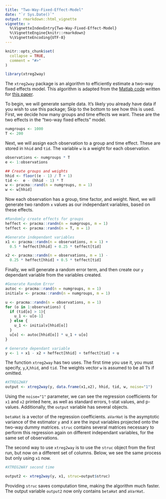 ```yaml
---
title: "Two-Way-Fixed-Effect-Model"
date: "`r Sys.Date()`"
output: rmarkdown::html_vignette
vignette: >
  %\VignetteIndexEntry{Two-Way-Fixed-Effect-Model}
  %\VignetteEngine{knitr::rmarkdown}
  %\VignetteEncoding{UTF-8}
---
```


```r
knitr::opts_chunk$set(
  collapse = TRUE,
  comment = "#>"
)
```

```r
library(xtreg2way)
```

The `xtreg2way` package is an algorithm to efficiently estimate a two-way fixed effects model.  This algorithm is adapted from the [Matlab code](https://soma.people.stanford.edu/research) written for [this paper](https://soma.people.stanford.edu/sites/g/files/sbiybj4171/f/jem-2014-0008.pdf).  

To begin, we will generate sample data. It's likely you already have data if you wish to use this package; Skip to the bottom to see how this is used.  First, we decide how many groups and time effects we want.  These are the two effects in the "two-way fixed effects" model.
```r
numgroups <- 1000
T <- 200
```

Next, we will assign each observation to a group and time effect.  These are stored in `hhid` and `tid`.  The variable `w` is a weight for each observation.
```r
observations <- numgroups * T
e <- 1:observations

## Create groups and weights
hhid <- floor((e - 1) / T + 1)
tid <-  e - (hhid - 1) * T
w <- pracma::rand(n = numgroups, m = 1)
w <- w[hhid]
```

Now each observation has a group, time factor, and weight.  Next, we will generate two random `x` values as our independant variables, based on these effects.  
```r
#Randomly create effects for groups
heffect <- pracma::randn(n = numgroups, m = 1)
teffect <- pracma::randn(n = T, m = 1)

#Generate independant variables 
x1 <- pracma::randn(n = observations, m = 1) + 
  0.5 * heffect[hhid] + 0.25 * teffect[tid]

x2 <- pracma::randn(n = observations, m = 1) - 
  0.25 * heffect[hhid] + 0.5 * teffect[tid]
```

Finally, we will generate a random error term, and then create our `y` dependant variable from the variables created.
```r
#Generate Random Error
autoc <- pracma::rand(n = numgroups, m = 1)
initialv <- pracma::randn(n = numgroups, m = 1)

u <- pracma::randn(n = observations, m = 1)
for (o in 1:observations) {
  if (tid[o] > 1){
    u_1 <- u[o-1]
  } else {
    u_1 <- initialv[hhid[o]]
  }
  u[o] <- autoc[hhid[o]] * u_1 + u[o]
}

# Generate dependant variable
y <- 1 + x1 - x2 + heffect[hhid] + teffect[tid] + u
```

The function `xtreg2way` has two uses.  The first time you use it, you must specify, `y`,`X`,`hhid`, and `tid`.  The weights vector `w` is assumed to be all 1's if omitted.  
```r
#XTREG2WAY
output <- xtreg2way(y, data.frame(x1,x2), hhid, tid, w, noise="1")
```
Using the `noise="1"` parameter, we can see the regression coefficients for `x1` and `x2` printed here, as well as standard errors, t-stat values, and p-values.  Additionally, the `output` variable has several objects.  \

`betaHat`  is a vector of the regression coefficients.
`aVarHat` is the asymptotic variance of the estimator
`y` and `X` are the input variables projected onto the two-way dummy matrices.
`struc` contains several matrices necessary to perform this regression again on different independant variables, for the same set of observations.


The second way to use `xtreg2way` is to use the `struc` object from the first run, but now on a different set of columns.  Below, we see the same process but only using `x1` now.
```r
#XTREG2WAY second time

output2 <- xtreg2way(y, x1, struc=output$struc)
```

Providing `struc` saves computation time, making the algorithm much faster.  The output variable `output2` now only contains `betaHat` and `aVarHat`.  